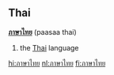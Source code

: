 ==Thai==
'''[[ภาษา]][[ไทย]]''' (paasaa thai)

# the [[Thai]] language

[[hi:ภาษาไทย]]
[[nl:ภาษาไทย]]
[[fi:ภาษาไทย]]